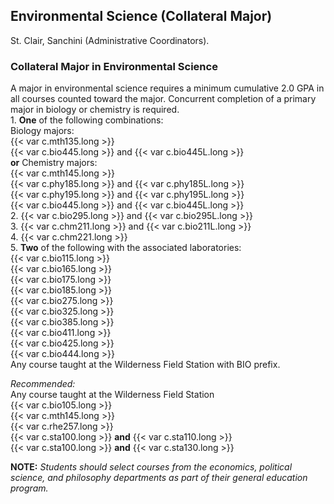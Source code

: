 ## Environmental Science (Collateral Major) {#sec-environmental-science}
St. Clair, Sanchini (Administrative Coordinators).

### Collateral Major in Environmental Science
A major in environmental science requires a minimum cumulative 2.0 GPA in all courses counted toward the major. 
Concurrent completion of a primary major in biology or chemistry is required.  
1. **One** of the following combinations:  
Biology majors:  
	{{< var c.mth135.long >}}  
	{{< var c.bio445.long >}} and {{< var c.bio445L.long >}}  
	**or**
Chemistry majors:  
	{{< var c.mth145.long >}}  	
	{{< var c.phy185.long >}} and {{< var c.phy185L.long >}}  
	{{< var c.phy195.long >}} and {{< var c.phy195L.long >}}  
	{{< var c.bio445.long >}} and {{< var c.bio445L.long >}}  
2. {{< var c.bio295.long >}} and {{< var c.bio295L.long >}}  
3. {{< var c.chm211.long >}} and {{< var c.bio211L.long >}}  
4. {{< var c.chm221.long >}}  
5. **Two** of the following with the associated laboratories:  
	{{< var c.bio115.long >}}  
	{{< var c.bio165.long >}}  
	{{< var c.bio175.long >}}  
	{{< var c.bio185.long >}}  
	{{< var c.bio275.long >}}  
	{{< var c.bio325.long >}}  
	{{< var c.bio385.long >}}  
	{{< var c.bio411.long >}}  
	{{< var c.bio425.long >}}  
	{{< var c.bio444.long >}}  
Any course taught at the Wilderness Field Station with BIO prefix.

*Recommended:*  
Any course taught at the Wilderness Field Station  
	{{< var c.bio105.long >}}  
	{{< var c.mth145.long >}}  
	{{< var c.rhe257.long >}}  
	{{< var c.sta100.long >}} **and** {{< var c.sta110.long >}}  
	{{< var c.sta100.long >}} **and** {{< var c.sta130.long >}}  

**NOTE:**  *Students should select courses from the economics, political science, and philosophy departments as part of their general education program.*





